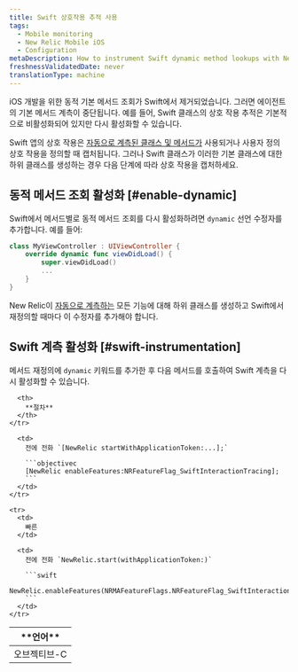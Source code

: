 ```yaml
---
title: Swift 상호작용 추적 사용
tags:
  - Mobile monitoring
  - New Relic Mobile iOS
  - Configuration
metaDescription: How to instrument Swift dynamic method lookups with New Relic's iOS instrumentation feature flag.
freshnessValidatedDate: never
translationType: machine
---
```


iOS 개발을 위한 동적 기본 메서드 조회가 Swift에서 제거되었습니다. 그러면 에이전트의 기본 메서드 계측이 중단됩니다. 예를 들어, Swift 클래스의 상호 작용 추적은 기본적으로 비활성화되어 있지만 다시 활성화할 수 있습니다.

Swift 앱의 상호 작용은 [자동으로 계측된 클래스 및 메서드가](/docs/mobile-monitoring/new-relic-mobile/mobile-sdk/mobile-sdk-api-guide/#method-list-ios) 사용되거나 사용자 정의 상호 작용을 정의할 때 캡처됩니다. 그러나 Swift 클래스가 이러한 기본 클래스에 대한 하위 클래스를 생성하는 경우 다음 단계에 따라 상호 작용을 캡처하세요.

## 동적 메서드 조회 활성화 [#enable-dynamic]

Swift에서 메서드별로 동적 메서드 조회를 다시 활성화하려면 `dynamic` 선언 수정자를 추가합니다. 예를 들어:

```swift
class MyViewController : UIViewController {
    override dynamic func viewDidLoad() {
        super.viewDidLoad()
        ...
    }
}
```

New Relic이 [자동으로 계측하는](/docs/mobile-monitoring/new-relic-mobile/mobile-sdk/mobile-sdk-api-guide/#method-list-ios) 모든 기능에 대해 하위 클래스를 생성하고 Swift에서 재정의할 때마다 이 수정자를 추가해야 합니다.

## Swift 계측 활성화 [#swift-instrumentation]

메서드 재정의에 `dynamic` 키워드를 추가한 후 다음 메서드를 호출하여 Swift 계측을 다시 활성화할 수 있습니다.

<table>
  <thead>
    <tr>
      <th style={{ width: "150px" }}>
        **언어**
      </th>

      <th>
        **절차**
      </th>
    </tr>
  </thead>

  <tbody>
    <tr>
      <td>
        오브젝티브-C
      </td>

      <td>
        전에 전화 `[NewRelic startWithApplicationToken:...];`

        ```objectivec
        [NewRelic enableFeatures:NRFeatureFlag_SwiftInteractionTracing];
        ```
      </td>
    </tr>

    <tr>
      <td>
        빠른
      </td>

      <td>
        전에 전화 `NewRelic.start(withApplicationToken:)`

        ```swift
        NewRelic.enableFeatures(NRMAFeatureFlags.NRFeatureFlag_SwiftInteractionTracing)
        ```
      </td>
    </tr>
  </tbody>
</table>